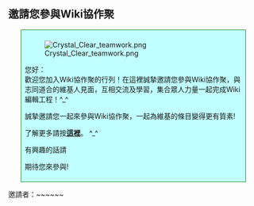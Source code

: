 
==邀請您參與Wiki協作聚==

<div class="boilerplate metadata" id="vfd" style="margin: 0 5%; padding: 7px 7px 7px 7px; background: #C0FFFF; border: 1px solid #228b22; text-align: left;">
[[File:Crystal_Clear_teamwork.png|right]]

'''{{PAGENAME}}'''您好： <br>

歡迎您加入Wiki協作聚的行列！在這裡誠摯邀請您參與Wiki協作聚，與志同道合的維基人見面，互相交流及學習，集合眾人力量一起完成Wiki編輯工程！^_^

誠摯邀請您一起來參與Wiki協作聚，一起為維基的條目變得更有質素!

了解更多請按'''[http://zh.wikipedia.org/wiki/Wikipedia:WCP 這裡]'''。 ^_^

有興趣的話請{{Clickable button|target=http://zh.wikipedia.org/w/index.php?title=Wikipedia:聚會/Wiki協作聚/Board&action=edit&section=2|text=按這裡報名!|external=yes|class=ui-button-blue}}

期待您來參與!
</div>
邀請者：~~<includeonly>~~</includeonly><noinclude>~~</noinclude></center>